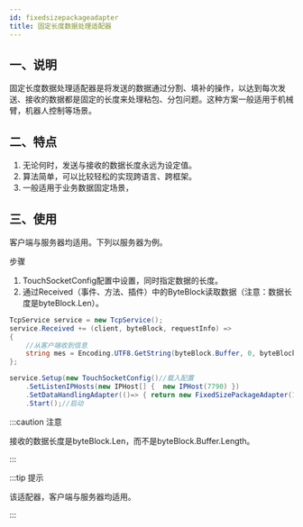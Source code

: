 ```yaml
---
id: fixedsizepackageadapter
title: 固定长度数据处理适配器
---
```



## 一、说明

固定长度数据处理适配器是将发送的数据通过分割、填补的操作，以达到每次发送、接收的数据都是固定的长度来处理粘包、分包问题。这种方案一般适用于机械臂，机器人控制等场景。 <a name="AF60y"></a>

## 二、特点

1. 无论何时，发送与接收的数据长度永远为设定值。
2. 算法简单，可以比较轻松的实现跨语言、跨框架。
3. 一般适用于业务数据固定场景，


## 三、使用

客户端与服务器均适用。下列以服务器为例。

步骤

1. TouchSocketConfig配置中设置，同时指定数据的长度。
2. 通过Received（事件、方法、插件）中的ByteBlock读取数据（注意：数据长度是byteBlock.Len）。

```csharp {10}
TcpService service = new TcpService();
service.Received += (client, byteBlock, requestInfo) =>
{
    //从客户端收到信息
    string mes = Encoding.UTF8.GetString(byteBlock.Buffer, 0, byteBlock.Len);
};

service.Setup(new TouchSocketConfig()//载入配置     
    .SetListenIPHosts(new IPHost[] {  new IPHost(7790) })
    .SetDataHandlingAdapter(()=> { return new FixedSizePackageAdapter(10); }))//配置适配器，固定数据长度为10字节。
    .Start();//启动
```

:::caution 注意

接收的数据长度是byteBlock.Len，而不是byteBlock.Buffer.Length。

:::  

:::tip 提示

该适配器，客户端与服务器均适用。

:::  